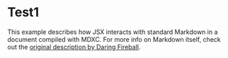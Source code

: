 # Test1

This example describes how JSX interacts with standard Markdown in a document compiled with MDXC. For more info on Markdown itself, check out the [original description by Daring Fireball](https://daringfireball.net/projects/markdown/).
